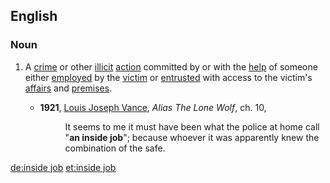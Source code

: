 ==English==

===Noun===
{{en-noun|head=[[inside]] [[job]]}}

# {{context|idiomatic|lang=en}} A [[crime]] or other [[illicit]] [[action]] committed by or with the [[help]] of someone either [[employ]]ed by the [[victim]] or [[entrust]]ed with access to the victim's [[affair]]s and [[premise]]s.
#* '''1921''', [[w:Louis_Joseph_Vance|Louis Joseph Vance]], ''Alias The Lone Wolf'', ch. 10,
#*: It seems to me it must have been what the police at home call "'''an inside job'''"; because whoever it was apparently knew the combination of the safe.

[[de:inside job]]
[[et:inside job]]